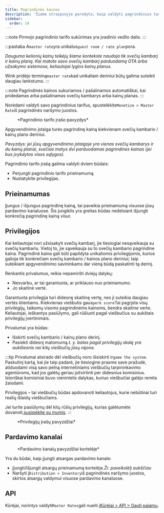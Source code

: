 ```yaml
---
title: Pagrindinės kainos
description: 'Šiame straipsnyje parodyta, kaip valdyti pagrindinius tarifus „Wink“.'
sidebar:
  order: 14
---
```


:::note
Pirmojo pagrindinio tarifo sukūrimas yra įvadinio vedlio dalis.
:::

:::pastaba
A`master rate`yra unikalus`guest room / rate plan`pora.

*Dauguma kelionių kainų teikėjų šiame kontekste naudoja tik svečių kambarį ir kainų planą. Kai matote savo svečių kambarį parduodamą OTA arba užsakymo sistemose, keliautojai lygins kainų planus.*

Wink pridėjo terminą`master rate`kad unikaliam deriniui būtų galima suteikti daugiau lankstumo.
:::

:::note
Pagrindinės kainos sukuriamos / pašalinamos automatiškai, kai pridedamas arba pašalinamas svečių kambarys arba kainų planas.
:::

Norėdami valdyti savo pagrindinius tarifus, spustelėkite`Monetize > Master Rate`iš pagrindinės naršymo juostos.

<figure>
  <CloudinaryImage width="350" height="484" resize="scale" quality="best" alt="Pagrindinis tarifas" src="academy/master-rate" errorImage="noimage_opaque_nyrtl0.png" />

  <figcaption>*Pagrindinio tarifo įrašo pavyzdys*</figcaption>
</figure>


Apgyvendinimo įstaiga turės pagrindinę kainą kiekvienam svečių kambario / kainų plano deriniui.

*Pavyzdys: jei jūsų apgyvendinimo įstaigoje yra vienas svečių kambarys ir du kainų planai, svečias matys dvi parduodamas pagrindines kainas (jei bus įvykdytos visos sąlygos).*

Pagrindinio tarifo įrašą galima valdyti dviem būdais:

* Perjungti pagrindinio tarifo prieinamumą.
* Nustatykite privilegijas.

## Prieinamumas

Įjungus / išjungus pagrindinę kainą, tai paveikia prieinamumą visuose jūsų pardavimo kanaluose. Šis jungiklis yra greitas būdas nedelsiant išjungti konkrečią pagrindinę kainą visur.

## Privilegijos

Kai keliautojai nori užsisakyti svečių kambarį, jie tiesiogiai nesąveikauja su svečių kambariu. Vietoj to, jie sąveikauja su to svečių kambario pagrindine kaina.
Pagrindinė kaina gali būti papildyta unikaliomis privilegijomis, kurios galioja tik konkrečiam svečių kambario / kainos plano deriniui; taip suteikiant apgyvendinimo savininkams dar vieną būdą paskatinti tą derinį.

Renkantis privalumus, reikia nepamiršti dviejų dalykų:

* Nesvarbu, ar tai garantuota, ar priklauso nuo prieinamumo.
* Jo skaitinė vertė.

Garantuota privilegija turi didesnę skaitinę vertę, nes ji suteikia daugiau vertės klientams.
Kiekvienas viešbutis gaus`perk score`Tai pagrįsta visų privilegijų, taikomų visoms pagrindinėms kainoms, bendra skaitine verte.
Keliautojai, ieškantys pasiūlymo, gali rūšiuoti pagal viešbučius su aukštais privilegijų įvertinimais.

Privalumai yra būdas:

* Išskirti svečių kambario / kainų plano derinį.
* Pasiekti didesnį matomumą.*t. y. balas pagal privilegijų skalę yra aukštesnis nei kitų viešbučių jūsų rajone.*

:::tip
Privalumai atsirado dėl viešbučių noro išsiskirti ir`game the system`.
Paskutinį kartą, kai jie taip padarė, jie tiesiogine prasme save pražudė, atiduodami visą savo pelną internetiniams viešbučių tarpininkavimo agentūroms, kad jos galėtų geriau įsitvirtinti per didesnius komisinius.
Istoriškai komisiniai buvo vienintelis dalykas, kuriuo viešbučiai galėjo remtis žaisdami.

Privilegijos – tai viešbučių būdas apdovanoti keliautojus, kurie nebūtinai turi realių išlaidų viešbučiams.

Jei turite pasiūlymų dėl kitų rūšių privilegijų, kurias galėtumėte dovanoti,[susisiekite su mumis](mailto:hi@wink.travel).
:::

<figure>
  <CloudinaryImage width="700" height="263" resize="scale" quality="best" alt="Privilegijos" src="academy/perks" errorImage="noimage_opaque_nyrtl0.png" />

  <figcaption>*Privilegijų įrašų pavyzdžiai*</figcaption>
</figure>


## Pardavimo kanalai

<figure>
  <CloudinaryImage width="350" height="368" resize="scale" quality="best" alt="Pardavimo kanalai" src="academy/sales-channels-card" errorImage="noimage_opaque_nyrtl0.png" />

  <figcaption>*Pardavimo kanalų pavyzdžiai kortelėje*</figcaption>
</figure>


Yra du būdai, kaip įjungti atsargas pardavimo kanale:

* Įjungti/išjungti atsargų prieinamumą kortelėje.*Žr. paveikslėlį aukščiau*
* Naršyti į`Distribution > Inventory`iš pagrindinės naršymo juostos, skirtos atsargų valdymui visuose pardavimo kanaluose.

## API

Kūrėjai, norintys valdyti`Master Rates`gali nueiti į[Kūrėjai > API > Gauti pajamų](/developers/apis/#monetize-api).

